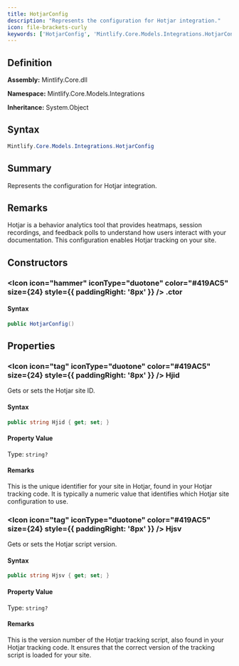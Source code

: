 ```yaml
---
title: HotjarConfig
description: "Represents the configuration for Hotjar integration."
icon: file-brackets-curly
keywords: ['HotjarConfig', 'Mintlify.Core.Models.Integrations.HotjarConfig', 'Mintlify.Core.Models.Integrations', 'class', 'System.Object']
---
```


## Definition

**Assembly:** Mintlify.Core.dll

**Namespace:** Mintlify.Core.Models.Integrations

**Inheritance:** System.Object

## Syntax

```csharp
Mintlify.Core.Models.Integrations.HotjarConfig
```

## Summary

Represents the configuration for Hotjar integration.

## Remarks

Hotjar is a behavior analytics tool that provides heatmaps, session recordings,
            and feedback polls to understand how users interact with your documentation.
            This configuration enables Hotjar tracking on your site.

## Constructors

### <Icon icon="hammer" iconType="duotone" color="#419AC5" size={24} style={{ paddingRight: '8px' }} />  .ctor

#### Syntax

```csharp
public HotjarConfig()
```

## Properties

### <Icon icon="tag" iconType="duotone" color="#419AC5" size={24} style={{ paddingRight: '8px' }} />  Hjid

Gets or sets the Hotjar site ID.

#### Syntax

```csharp
public string Hjid { get; set; }
```

#### Property Value

Type: `string?`

#### Remarks

This is the unique identifier for your site in Hotjar, found in your Hotjar
            tracking code. It is typically a numeric value that identifies which Hotjar
            site configuration to use.

### <Icon icon="tag" iconType="duotone" color="#419AC5" size={24} style={{ paddingRight: '8px' }} />  Hjsv

Gets or sets the Hotjar script version.

#### Syntax

```csharp
public string Hjsv { get; set; }
```

#### Property Value

Type: `string?`

#### Remarks

This is the version number of the Hotjar tracking script, also found in your
            Hotjar tracking code. It ensures that the correct version of the tracking
            script is loaded for your site.

